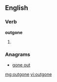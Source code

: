 ==English==

===Verb===
'''outgone'''

# {{past of|[[outgo]]}}

===Anagrams===
* [[gone out#English|gone out]]

[[mg:outgone]]
[[vi:outgone]]